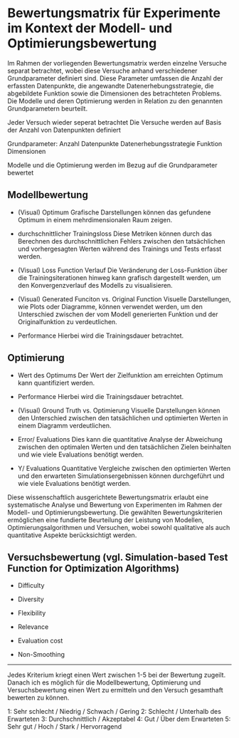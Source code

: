 # Bewertungsmatrix für Experimente im Kontext der Modell- und Optimierungsbewertung

Im Rahmen der vorliegenden Bewertungsmatrix werden einzelne Versuche separat betrachtet, wobei diese Versuche anhand verschiedener Grundparameter definiert sind. Diese Parameter umfassen die Anzahl der erfassten Datenpunkte, die angewandte Datenerhebungsstrategie, die abgebildete Funktion sowie die Dimensionen des betrachteten Problems. Die Modelle und deren Optimierung werden in Relation zu den genannten Grundparametern beurteilt.

Jeder Versuch wieder seperat betrachtet
Die Versuche werden auf Basis der Anzahl von Datenpunkten definiert


Grundparameter:
Anzahl Datenpunkte
Datenerhebungsstrategie
Funktion
Dimensionen


Modelle und die Optimierung werden im Bezug auf die Grundparameter bewertet


## Modellbewertung

- (Visual) Optimum
Grafische Darstellungen können das gefundene Optimum in einem mehrdimensionalen Raum zeigen.

- durchschnittlicher Trainingsloss
Diese Metriken können durch das Berechnen des durchschnittlichen Fehlers zwischen den tatsächlichen und vorhergesagten Werten während des Trainings und Tests erfasst werden.

- (Visual) Loss Function Verlauf
Die Veränderung der Loss-Funktion über die Trainingsiterationen hinweg kann grafisch dargestellt werden, um den Konvergenzverlauf des Modells zu visualisieren.

- (Visual) Generated Funciton vs. Original Function
Visuelle Darstellungen, wie Plots oder Diagramme, können verwendet werden, um den Unterschied zwischen der vom Modell generierten Funktion und der Originalfunktion zu verdeutlichen.

- Performance
Hierbei wird die Trainingsdauer betrachtet.



## Optimierung

- Wert des Optimums
Der Wert der Zielfunktion am erreichten Optimum kann quantifiziert werden.

- Performance
Hierbei wird die Trainingsdauer betrachtet.

- (Visual) Ground Truth vs. Optimierung
Visuelle Darstellungen können den Unterschied zwischen den tatsächlichen und optimierten Werten in einem Diagramm verdeutlichen.

- Error/ Evaluations
Dies kann die quantitative Analyse der Abweichung zwischen den optimalen Werten und den tatsächlichen Zielen beinhalten und wie viele Evaluations benötigt werden.

- Y/ Evaluations
Quantitative Vergleiche zwischen den optimierten Werten und den erwarteten Simulationsergebnissen können durchgeführt und wie viele Evaluations benötigt werden.


Diese wissenschaftlich ausgerichtete Bewertungsmatrix erlaubt eine systematische Analyse und Bewertung von Experimenten im Rahmen der Modell- und Optimierungsbewertung. Die gewählten Bewertungskriterien ermöglichen eine fundierte Beurteilung der Leistung von Modellen, Optimierungsalgorithmen und Versuchen, wobei sowohl qualitative als auch quantitative Aspekte berücksichtigt werden.



## Versuchsbewertung (vgl. Simulation-based Test Function for Optimization Algorithms)

- Difficulty

- Diversity

- Flexibility

- Relevance

- Evaluation cost

- Non-Smoothing


----------------------------------------------------------------------------------------------------------------------------

Jedes Kriterium kriegt einen Wert zwischen 1-5 bei der Bewertung zugeilt. Danach ich es möglich für die Modellbewertung, Optimierung und Versuchsbewertung einen Wert zu ermitteln und den Versuch gesamthaft bewerten zu können.

1: Sehr schlecht / Niedrig / Schwach / Gering
2: Schlecht / Unterhalb des Erwarteten
3: Durchschnittlich / Akzeptabel
4: Gut / Über dem Erwarteten
5: Sehr gut / Hoch / Stark / Hervorragend

